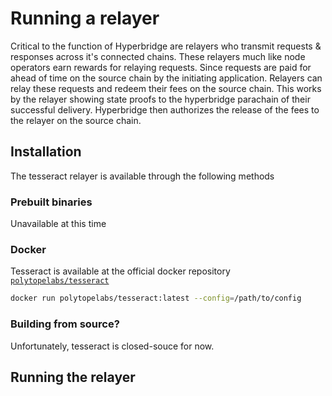 # Running a relayer

Critical to the function of Hyperbridge are relayers who transmit requests & responses across it's connected chains. These relayers much like node operators earn rewards for relaying requests. Since requests are paid for ahead of time on the source chain by the initiating application. Relayers can relay these requests and redeem their fees on the source chain. This works by the relayer showing state proofs to the hyperbridge parachain of their successful delivery. Hyperbridge then authorizes the release of the fees to the relayer on the source chain.


## Installation

The tesseract relayer is available through the following methods

### Prebuilt binaries

Unavailable at this time

### Docker

Tesseract is available at the official docker repository [`polytopelabs/tesseract`](https://hub.docker.com/r/polytopelabs/tesseract)

```bash
docker run polytopelabs/tesseract:latest --config=/path/to/config
```

### Building from source?

Unfortunately, tesseract is closed-souce for now.

## Running the relayer